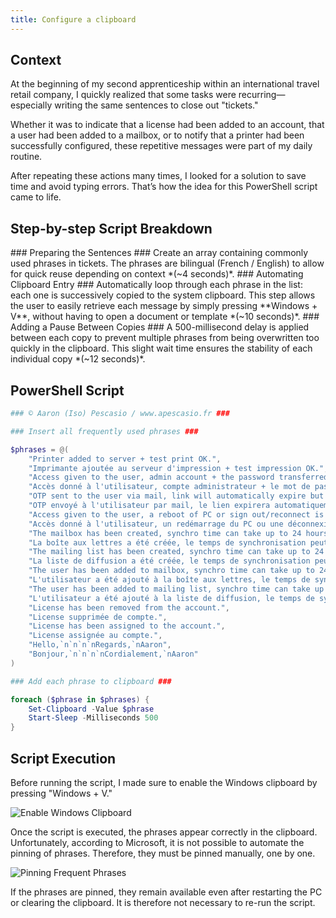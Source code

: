 ```yaml
---
title: Configure a clipboard
---
```


## Context

At the beginning of my second apprenticeship within an international travel retail company, I quickly realized that some tasks were recurring—especially writing the same sentences to close out "tickets."

Whether it was to indicate that a license had been added to an account, that a user had been added to a mailbox, or to notify that a printer had been successfully configured, these repetitive messages were part of my daily routine.

After repeating these actions many times, I looked for a solution to save time and avoid typing errors. That’s how the idea for this PowerShell script came to life.

## Step-by-step Script Breakdown

<DynamicCallout>
<Steps>

<Step>
### Preparing the Sentences ###
Create an array containing commonly used phrases in tickets. The phrases are bilingual (French / English) to allow for quick reuse depending on context *(~4 seconds)*.
</Step>

<Step>
### Automating Clipboard Entry ###
Automatically loop through each phrase in the list: each one is successively copied to the system clipboard. This step allows the user to easily retrieve each message by simply pressing **Windows + V**, without having to open a document or template *(~10 seconds)*.
</Step>

<Step>
### Adding a Pause Between Copies ###
A 500-millisecond delay is applied between each copy to prevent multiple phrases from being overwritten too quickly in the clipboard. This slight wait time ensures the stability of each individual copy *(~12 seconds)*.
</Step>

</Steps>
</DynamicCallout>

## PowerShell Script

```ps1 title="set-clipboard.ps1"
### © Aaron (Iso) Pescasio / www.apescasio.fr ###

### Insert all frequently used phrases ###

$phrases = @(
    "Printer added to server + test print OK.",
    "Imprimante ajoutée au serveur d'impression + test impression OK.",
    "Access given to the user, admin account + the password transferred to the user via mail. I remain available for any information.",
    "Accès donné à l'utilisateur, compte administrateur + le mot de passe transféré à l'utilisateur par mail. Je reste disponible pour toute information.",
    "OTP sent to the user via mail, link will automatically expire but not the password itself, please note it.",
    "OTP envoyé à l'utilisateur par mail, le lien expirera automatiquement mais pas le mot de passe lui-même, veuillez svp le noter.",
    "Access given to the user, a reboot of PC or sign out/reconnect is needed to refresh the rights.",
    "Accès donné à l'utilisateur, un redémarrage du PC ou une déconnexion/reconnexion est nécessaire pour actualiser les droits.",
    "The mailbox has been created, synchro time can take up to 24 hours max.",
    "La boîte aux lettres a été créée, le temps de synchronisation peut prendre jusqu'à 24 heures maximum.",
    "The mailing list has been created, synchro time can take up to 24 hours max.",
    "La liste de diffusion a été créée, le temps de synchronisation peut prendre jusqu'à 24 heures maximum.",
    "The user has been added to mailbox, synchro time can take up to 24 hours max.",
    "L'utilisateur a été ajouté à la boîte aux lettres, le temps de synchronisation peut prendre jusqu'à 24 heures maximum.",
    "The user has been added to mailing list, synchro time can take up to 24 hours max.",
    "L'utilisateur a été ajouté à la liste de diffusion, le temps de synchronisation peut prendre jusqu'à 24 heures maximum.",
    "License has been removed from the account.",
    "License supprimée de compte.",
    "License has been assigned to the account.",
    "License assignée au compte.",
    "Hello,`n`n`n`nRegards,`nAaron",
    "Bonjour,`n`n`n`nCordialement,`nAaron"
)

### Add each phrase to clipboard ###

foreach ($phrase in $phrases) {
    Set-Clipboard -Value $phrase
    Start-Sleep -Milliseconds 500
}
```

## Script Execution

Before running the script, I made sure to enable the Windows clipboard by pressing "Windows + V."

![Enable Windows Clipboard](/images/powershell/clipboard-enable.png)

Once the script is executed, the phrases appear correctly in the clipboard. Unfortunately, according to Microsoft, it is not possible to automate the pinning of phrases. Therefore, they must be pinned manually, one by one.

![Pinning Frequent Phrases](/images/powershell/clipboard-phrases.png)

If the phrases are pinned, they remain available even after restarting the PC or clearing the clipboard. It is therefore not necessary to re-run the script.